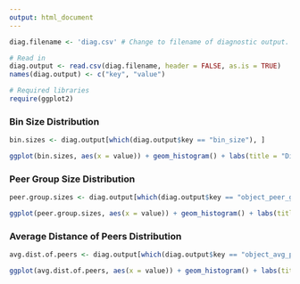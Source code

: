 ```yaml
---
output: html_document
---
```


<!-- #########################################
# Author:   Jeff Erickson <jeff@erick.so>
# Date:     2015-02-10
# Desc:     R Script to visualizing diagnostics reported with -d <filename> option of obj.match.multicore.py.
########################################## -->


<!-- SETUP -->
```r
diag.filename <- 'diag.csv' # Change to filename of diagnostic output.

# Read in
diag.output <- read.csv(diag.filename, header = FALSE, as.is = TRUE)
names(diag.output) <- c("key", "value")

# Required libraries
require(ggplot2)
```


### Bin Size Distribution

```r
bin.sizes <- diag.output[which(diag.output$key == "bin_size"), ]
```

```r
ggplot(bin.sizes, aes(x = value)) + geom_histogram() + labs(title = "Distribution of Bin Sizes", x = "Bin Size", y = "Count")
```

### Peer Group Size Distribution

```r
peer.group.sizes <- diag.output[which(diag.output$key == "object_peer_group_size"), ]
```

```r
ggplot(peer.group.sizes, aes(x = value)) + geom_histogram() + labs(title = "Distribution of Peer Group Sizes", x = "Peer Group Size", y = "Count")
```

### Average Distance of Peers Distribution

```r
avg.dist.of.peers <- diag.output[which(diag.output$key == "object_avg_peer_dist"), ]
```

```r
ggplot(avg.dist.of.peers, aes(x = value)) + geom_histogram() + labs(title = "Distribution of Average Peer Distance", x = "Avg Peer Distance", y = "Count")
```
